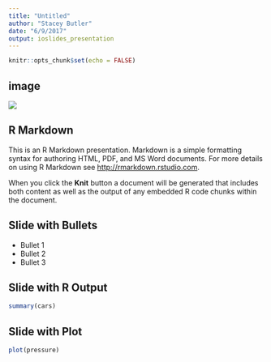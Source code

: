 ```yaml
---
title: "Untitled"
author: "Stacey Butler"
date: "6/9/2017"
output: ioslides_presentation
---
```


```r
knitr::opts_chunk$set(echo = FALSE)
```

## image



![](cluster_dend_all.png)

## R Markdown

This is an R Markdown presentation. Markdown is a simple formatting syntax for authoring HTML, PDF, and MS Word documents. For more details on using R Markdown see <http://rmarkdown.rstudio.com>.

When you click the **Knit** button a document will be generated that includes both content as well as the output of any embedded R code chunks within the document.

## Slide with Bullets

- Bullet 1
- Bullet 2
- Bullet 3

## Slide with R Output

```r
summary(cars)
```

## Slide with Plot

```r
plot(pressure)
```

